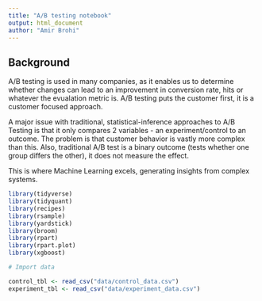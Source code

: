 ```yaml
---
title: "A/B testing notebook"
output: html_document
author: "Amir Brohi"
---
```


## Background

A/B testing is used in many companies, as it enables us to determine whether changes can lead to an improvement in conversion rate, hits or whatever the evualation metric is. A/B testing puts the customer first, it is a customer focused approach. 

A major issue with traditional, statistical-inference approaches to A/B Testing is that it only compares 2 variables - an experiment/control to an outcome. The problem is that customer behavior is vastly more complex than this. Also, traditional A/B test is a binary outcome (tests whether one group differs the other), it does not measure the effect. 

This is where Machine Learning excels, generating insights from complex systems.


```r

library(tidyverse)
library(tidyquant)
library(recipes)
library(rsample)
library(yardstick)
library(broom)
library(rpart)
library(rpart.plot)
library(xgboost)
```

```r
# Import data

control_tbl <- read_csv("data/control_data.csv")
experiment_tbl <- read_csv("data/experiment_data.csv")
```